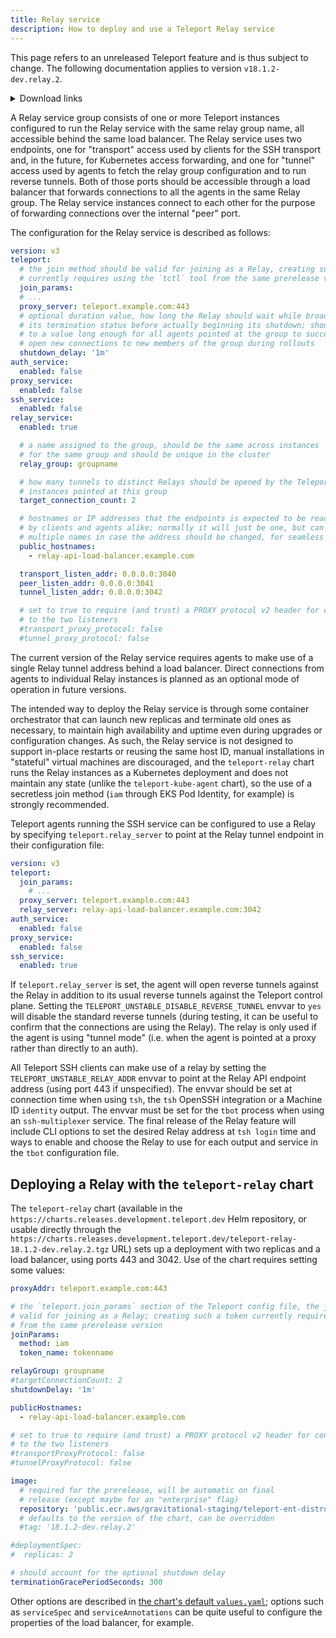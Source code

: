 ```yaml
---
title: Relay service
description: How to deploy and use a Teleport Relay service
---
```


<Admonition type="warning">

This page refers to an unreleased Teleport feature and is thus subject to change. The following documentation applies to version `v18.1.2-dev.relay.2`.

<details>
<summary>Download links</summary>
- [Linux ARM64/ARMv8 (64-bit) RPM](https://cdn.cloud.gravitational.io/teleport-ent-18.1.2-dev.relay.2-1.arm64.rpm)
- [Linux ARMv7 (32-bit) RPM](https://cdn.cloud.gravitational.io/teleport-ent-18.1.2-dev.relay.2-1.arm.rpm)
- [Linux 32-bit RPM](https://cdn.cloud.gravitational.io/teleport-ent-18.1.2-dev.relay.2-1.i386.rpm)
- [Linux 64-bit RPM](https://cdn.cloud.gravitational.io/teleport-ent-18.1.2-dev.relay.2-1.x86_64.rpm)
- [Linux 64-bit DEB](https://cdn.cloud.gravitational.io/teleport-ent_18.1.2-dev.relay.2_amd64.deb)
- [Linux ARM64/ARMv8 (64-bit) DEB](https://cdn.cloud.gravitational.io/teleport-ent_18.1.2-dev.relay.2_arm64.deb)
- [Linux ARMv7 (32-bit) DEB](https://cdn.cloud.gravitational.io/teleport-ent_18.1.2-dev.relay.2_arm.deb)
- [Linux 32-bit DEB](https://cdn.cloud.gravitational.io/teleport-ent_18.1.2-dev.relay.2_i386.deb)
- [MacOS Universal .pkg installer](https://cdn.cloud.gravitational.io/teleport-ent-18.1.2-dev.relay.2.pkg)
- [Teleport Connect 64-bit DEB](https://cdn.cloud.gravitational.io/teleport-connect_18.1.2-dev.relay.2_amd64.deb)
- [Teleport Connect](https://cdn.cloud.gravitational.io/Teleport%20Connect-18.1.2-dev.relay.2.dmg)
- [Teleport Connect 64-bit](https://cdn.cloud.gravitational.io/teleport-connect-18.1.2-dev.relay.2-x64.tar.gz)
- [Teleport Connect 64-bit RPM](https://cdn.cloud.gravitational.io/teleport-connect-18.1.2-dev.relay.2.x86_64.rpm)
- [Teleport Connect](https://cdn.cloud.gravitational.io/Teleport%20Connect%20Setup-18.1.2-dev.relay.2.exe)
- [MacOS Intel](https://cdn.cloud.gravitational.io/teleport-ent-v18.1.2-dev.relay.2-darwin-amd64-bin.tar.gz)
- [MacOS ARM](https://cdn.cloud.gravitational.io/teleport-ent-v18.1.2-dev.relay.2-darwin-arm64-bin.tar.gz)
- [MacOS Universal](https://cdn.cloud.gravitational.io/teleport-ent-v18.1.2-dev.relay.2-darwin-universal-bin.tar.gz)
- [Linux 32-bit](https://cdn.cloud.gravitational.io/teleport-ent-v18.1.2-dev.relay.2-linux-386-bin.tar.gz)
- [Linux 64-bit](https://cdn.cloud.gravitational.io/teleport-ent-v18.1.2-dev.relay.2-linux-amd64-bin.tar.gz)
- [Linux 64-bit (RHEL/CentOS 7.x compatible)](https://cdn.cloud.gravitational.io/teleport-ent-v18.1.2-dev.relay.2-linux-amd64-centos7-bin.tar.gz)
- [Linux ARM64/ARMv8 (64-bit)](https://cdn.cloud.gravitational.io/teleport-ent-v18.1.2-dev.relay.2-linux-arm64-bin.tar.gz)
- [Linux ARMv7 (32-bit)](https://cdn.cloud.gravitational.io/teleport-ent-v18.1.2-dev.relay.2-linux-arm-bin.tar.gz)
</details>

</Admonition>

A Relay service group consists of one or more Teleport instances configured to run the Relay service with the same relay group name, all accessible behind the same load balancer. The Relay service uses two endpoints, one for "transport" access used by clients for the SSH transport and, in the future, for Kubernetes access forwarding, and one for "tunnel" access used by agents to fetch the relay group configuration and to run reverse tunnels. Both of those ports should be accessible through a load balancer that forwards connections to all the agents in the same Relay group. The Relay service instances connect to each other for the purpose of forwarding connections over the internal "peer" port.

The configuration for the Relay service is described as follows:

```yaml
version: v3
teleport:
  # the join method should be valid for joining as a Relay, creating such a token
  # currently requires using the `tctl` tool from the same prerelease version
  join_params:
  # ...
  proxy_server: teleport.example.com:443
  # optional duration value, how long the Relay should wait while broadcasting
  # its termination status before actually beginning its shutdown; should be set
  # to a value long enough for all agents pointed at the group to successfully
  # open new connections to new members of the group during rollouts
  shutdown_delay: '1m'
auth_service:
  enabled: false
proxy_service:
  enabled: false
ssh_service:
  enabled: false
relay_service:
  enabled: true

  # a name assigned to the group, should be the same across instances
  # for the same group and should be unique in the cluster
  relay_group: groupname

  # how many tunnels to distinct Relays should be opened by the Teleport
  # instances pointed at this group
  target_connection_count: 2

  # hostnames or IP addresses that the endpoints is expected to be reached at
  # by clients and agents alike; normally it will just be one, but can be set to
  # multiple names in case the address should be changed, for seamless migrations
  public_hostnames:
    - relay-api-load-balancer.example.com

  transport_listen_addr: 0.0.0.0:3040
  peer_listen_addr: 0.0.0.0:3041
  tunnel_listen_addr: 0.0.0.0:3042

  # set to true to require (and trust) a PROXY protocol v2 header for connections
  # to the two listeners
  #transport_proxy_protocol: false
  #tunnel_proxy_protocol: false
```

<Admonition type="warning">

The current version of the Relay service requires agents to make use of a single Relay tunnel address behind a load balancer. Direct connections from agents to individual Relay instances is planned as an optional mode of operation in future versions.

</Admonition>

<Admonition type="warning">

The intended way to deploy the Relay service is through some container orchestrator that can launch new replicas and terminate old ones as necessary, to maintain high availability and uptime even during upgrades or configuration changes. As such, the Relay service is not designed to support in-place restarts or reusing the same host ID, manual installations in "stateful" virtual machines are discouraged, and the `teleport-relay` chart runs the Relay instances as a Kubernetes deployment and does not maintain any state (unlike the `teleport-kube-agent` chart), so the use of a secretless join method (`iam` through EKS Pod Identity, for example) is strongly recommended.

</Admonition>

Teleport agents running the SSH service can be configured to use a Relay by specifying `teleport.relay_server` to point at the Relay tunnel endpoint in their configuration file:

```yaml
version: v3
teleport:
  join_params:
    # ...
  proxy_server: teleport.example.com:443
  relay_server: relay-api-load-balancer.example.com:3042
auth_service:
  enabled: false
proxy_service:
  enabled: false
ssh_service:
  enabled: true
```

If `teleport.relay_server` is set, the agent will open reverse tunnels against the Relay in addition to its usual reverse tunnels against the Teleport control plane. Setting the `TELEPORT_UNSTABLE_DISABLE_REVERSE_TUNNEL` envvar to `yes` will disable the standard reverse tunnels (during testing, it can be useful to confirm that the connections are using the Relay). The relay is only used if the agent is using "tunnel mode" (i.e. when the agent is pointed at a proxy rather than directly to an auth).

All Teleport SSH clients can make use of a relay by setting the `TELEPORT_UNSTABLE_RELAY_ADDR` envvar to point at the Relay API endpoint address (using port 443 if unspecified). The envvar should be set at connection time when using `tsh`, the `tsh` OpenSSH integration or a Machine ID `identity` output. The envvar must be set for the `tbot` process when using an `ssh-multiplexer` service. The final release of the Relay feature will include CLI options to set the desired Relay address at `tsh login` time and ways to enable and choose the Relay to use for each output and service in the `tbot` configuration file.

## Deploying a Relay with the `teleport-relay` chart

The `teleport-relay` chart (available in the `https://charts.releases.development.teleport.dev` Helm repository, or usable directly through the `https://charts.releases.development.teleport.dev/teleport-relay-18.1.2-dev.relay.2.tgz` URL) sets up a deployment with two replicas and a load balancer, using ports 443 and 3042. Use of the chart requires setting some values:

```yaml
proxyAddr: teleport.example.com:443

# the `teleport.join_params` section of the Teleport config file, the join method should be
# valid for joining as a Relay; creating such a token currently requires using the `tctl` tool
# from the same prerelease version
joinParams:
  method: iam
  token_name: tokenname

relayGroup: groupname
#targetConnectionCount: 2
shutdownDelay: '1m'

publicHostnames:
  - relay-api-load-balancer.example.com

# set to true to require (and trust) a PROXY protocol v2 header for connections
# to the two listeners
#transportProxyProtocol: false
#tunnelProxyProtocol: false

image:
  # required for the prerelease, will be automatic on final
  # release (except maybe for an "enterprise" flag)
  repository: 'public.ecr.aws/gravitational-staging/teleport-ent-distroless-debug'
  # defaults to the version of the chart, can be overridden
  #tag: '18.1.2-dev.relay.2'

#deploymentSpec:
#  replicas: 2

# should account for the optional shutdown delay
terminationGracePeriodSeconds: 300
```

Other options are described in [the chart's default `values.yaml`](https://github.com/gravitational/teleport/blob/v18.1.2-dev.relay.2/examples/chart/teleport-relay/values.yaml); options such as `serviceSpec` and `serviceAnnotations` can be quite useful to configure the properties of the load balancer, for example.
